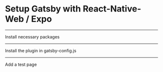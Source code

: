 # Setup Gatsby with React-Native-Web / Expo

---

Install necessary packages

<NPMPackage name="expo" />
<NPMPackage name="react-native" />
<NPMPackage name="react-native-web" />
<NPMPackage name="gatsby-plugin-react-native-web" />

---

Install the plugin in gatsby-config.js

<GatsbyPlugin name="gatsby-plugin-react-native-web" />

---

Add a test page

<File
  path="src/pages/react-native-web.js"
  content="https://github.com/slorber/gatsby-plugin-react-native-web/blame/master/recipePage.js"
/>
